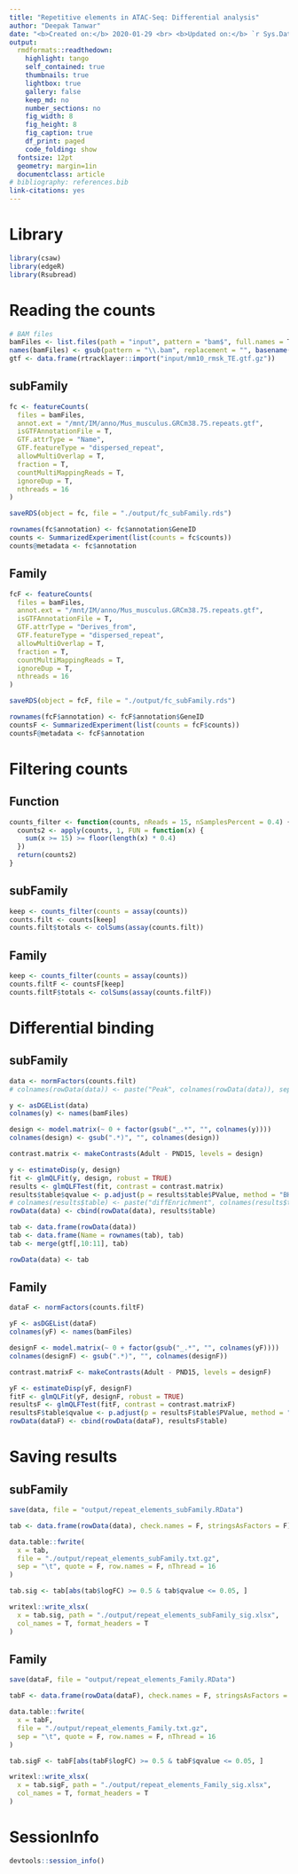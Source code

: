 ```yaml
---
title: "Repetitive elements in ATAC-Seq: Differential analysis"
author: "Deepak Tanwar"
date: "<b>Created on:</b> 2020-01-29 <br> <b>Updated on:</b> `r Sys.Date()`"
output:
  rmdformats::readthedown:
    highlight: tango
    self_contained: true
    thumbnails: true
    lightbox: true
    gallery: false
    keep_md: no
    number_sections: no
    fig_width: 8
    fig_height: 8
    fig_caption: true
    df_print: paged
    code_folding: show
  fontsize: 12pt
  geometry: margin=1in
  documentclass: article
# bibliography: references.bib
link-citations: yes
---
```


# Library
```r
library(csaw)
library(edgeR)
library(Rsubread)
```

# Reading the counts

```r
# BAM files
bamFiles <- list.files(path = "input", pattern = "bam$", full.names = T)
names(bamFiles) <- gsub(pattern = "\\.bam", replacement = "", basename(bamFiles))
gtf <- data.frame(rtracklayer::import("input/mm10_rmsk_TE.gtf.gz"))
```

## subFamily
```r
fc <- featureCounts(
  files = bamFiles,
  annot.ext = "/mnt/IM/anno/Mus_musculus.GRCm38.75.repeats.gtf",
  isGTFAnnotationFile = T,
  GTF.attrType = "Name",
  GTF.featureType = "dispersed_repeat",
  allowMultiOverlap = T,
  fraction = T,
  countMultiMappingReads = T,
  ignoreDup = T,
  nthreads = 16
)

saveRDS(object = fc, file = "./output/fc_subFamily.rds")

rownames(fc$annotation) <- fc$annotation$GeneID
counts <- SummarizedExperiment(list(counts = fc$counts))
counts@metadata <- fc$annotation
```

## Family
```r
fcF <- featureCounts(
  files = bamFiles,
  annot.ext = "/mnt/IM/anno/Mus_musculus.GRCm38.75.repeats.gtf",
  isGTFAnnotationFile = T,
  GTF.attrType = "Derives_from",
  GTF.featureType = "dispersed_repeat",
  allowMultiOverlap = T,
  fraction = T,
  countMultiMappingReads = T,
  ignoreDup = T,
  nthreads = 16
)

saveRDS(object = fcF, file = "./output/fc_subFamily.rds")

rownames(fcF$annotation) <- fcF$annotation$GeneID
countsF <- SummarizedExperiment(list(counts = fcF$counts))
countsF@metadata <- fcF$annotation
```


# Filtering counts

## Function
```r
counts_filter <- function(counts, nReads = 15, nSamplesPercent = 0.4) {
  counts2 <- apply(counts, 1, FUN = function(x) {
    sum(x >= 15) >= floor(length(x) * 0.4)
  })
  return(counts2)
}
```

## subFamily
```r
keep <- counts_filter(counts = assay(counts))
counts.filt <- counts[keep]
counts.filt$totals <- colSums(assay(counts.filt))
```


## Family
```r
keep <- counts_filter(counts = assay(counts))
counts.filtF <- countsF[keep]
counts.filtF$totals <- colSums(assay(counts.filtF))
```



# Differential binding

## subFamily
```r
data <- normFactors(counts.filt)
# colnames(rowData(data)) <- paste("Peak", colnames(rowData(data)), sep = "-")

y <- asDGEList(data)
colnames(y) <- names(bamFiles)

design <- model.matrix(~ 0 + factor(gsub("_.*", "", colnames(y))))
colnames(design) <- gsub(".*)", "", colnames(design))

contrast.matrix <- makeContrasts(Adult - PND15, levels = design)

y <- estimateDisp(y, design)
fit <- glmQLFit(y, design, robust = TRUE)
results <- glmQLFTest(fit, contrast = contrast.matrix)
results$table$qvalue <- p.adjust(p = results$table$PValue, method = "BH")
# colnames(results$table) <- paste("diffEnrichment", colnames(results$table), sep = "-")
rowData(data) <- cbind(rowData(data), results$table)

tab <- data.frame(rowData(data))
tab <- data.frame(Name = rownames(tab), tab)
tab <- merge(gtf[,10:11], tab)

rowData(data) <- tab
```

## Family
```r
dataF <- normFactors(counts.filtF)

yF <- asDGEList(dataF)
colnames(yF) <- names(bamFiles)

designF <- model.matrix(~ 0 + factor(gsub("_.*", "", colnames(yF))))
colnames(designF) <- gsub(".*)", "", colnames(designF))

contrast.matrixF <- makeContrasts(Adult - PND15, levels = designF)

yF <- estimateDisp(yF, designF)
fitF <- glmQLFit(yF, designF, robust = TRUE)
resultsF <- glmQLFTest(fitF, contrast = contrast.matrixF)
resultsF$table$qvalue <- p.adjust(p = resultsF$table$PValue, method = "BH")
rowData(dataF) <- cbind(rowData(dataF), resultsF$table)
```


# Saving results

## subFamily
```r
save(data, file = "output/repeat_elements_subFamily.RData")

tab <- data.frame(rowData(data), check.names = F, stringsAsFactors = F)

data.table::fwrite(
  x = tab,
  file = "./output/repeat_elements_subFamily.txt.gz",
  sep = "\t", quote = F, row.names = F, nThread = 16
)

tab.sig <- tab[abs(tab$logFC) >= 0.5 & tab$qvalue <= 0.05, ]

writexl::write_xlsx(
  x = tab.sig, path = "./output/repeat_elements_subFamily_sig.xlsx",
  col_names = T, format_headers = T
)
```

## Family
```r
save(dataF, file = "output/repeat_elements_Family.RData")

tabF <- data.frame(rowData(dataF), check.names = F, stringsAsFactors = F)

data.table::fwrite(
  x = tabF,
  file = "./output/repeat_elements_Family.txt.gz",
  sep = "\t", quote = F, row.names = F, nThread = 16
)

tab.sigF <- tabF[abs(tabF$logFC) >= 0.5 & tabF$qvalue <= 0.05, ]

writexl::write_xlsx(
  x = tab.sigF, path = "./output/repeat_elements_Family_sig.xlsx",
  col_names = T, format_headers = T
)
```


<!-- # Merging with diff Accessibility -->
<!-- ```{r} -->
<!-- tab1 <- rowData(data) -->
<!-- load("input/atac_diff_chromatin_accessibility.RData") -->
<!-- tab2 <- rowData(data) -->
<!-- tab2 <- tab2[tab2$`diffAccessibility-qvalue` <= 0.05 & abs(tab2$`diffAccessibility-logFC`) >= 1, ] -->
<!-- colnames(tab2)[1:5] <- gsub(pattern = "Peak-", replacement = "", x = colnames(tab2)[1:5]) -->

<!-- tab1_GR <- GRanges(tab1) -->
<!-- tab2_GR <- GRanges(tab2) -->

<!-- meta <- data.frame(plgINS::metaGR(gr1 = tab1_GR, gr2 = tab2_GR, minOverlap = 5), -->
<!--   stringsAsFactors = F -->
<!-- ) -->
<!-- colnames(meta)[1:13] <- paste0("RE-", colnames(meta)[1:13]) -->
<!-- colnames(meta) <- gsub(pattern = "\\.", replacement = "-", x = colnames(meta)) -->
<!-- colnames(meta) <- gsub(pattern = "GRanges-", replacement = "", x = colnames(meta)) -->
<!-- colnames(meta)[19:23] <- paste0("Peak-", colnames(meta)[19:23]) -->

<!-- writexl::write_xlsx( -->
<!--   x = meta, path = "output/repeat_elements_overlap_peaks.xlsx", -->
<!--   col_names = T, format_headers = T -->
<!-- ) -->
<!-- ``` -->


# SessionInfo
```r
devtools::session_info()
```